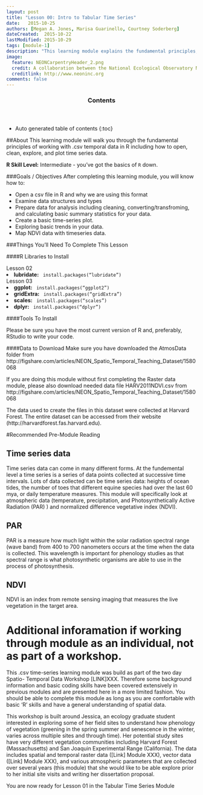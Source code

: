 ```yaml
---
layout: post
title: "Lesson 00: Intro to Tabular Time Series"
date:   2015-10-25
authors: [Megan A. Jones, Marisa Guarinello, Courtney Soderberg]
dateCreated:  2015-10-22
lastModified: 2015-10-29
tags: [module-1]
description: "This learning module explains the fundamental principles, functions, and metadata that you need to work with tabular (.csv) temporal data in R."
image:
  feature: NEONCarpentryHeader_2.png
  credit: A collaboration between the National Ecological Observatory Network (NEON) and Data Carpentry
  creditlink: http://www.neoninc.org
comments: false
---
```


<section id="table-of-contents" class="toc">
  <header>
    <h3>Contents</h3>
  </header>
<div id="drawer" markdown="1">
*  Auto generated table of contents
{:toc}
</div>
</section><!-- /#table-of-contents -->


##About
This learning module will walk you through the fundamental principles of working 
with .csv temporal data in R including how to open, clean, explore, and plot 
time series data. 

<div id="objectives" markdown="1">

**R Skill Level:** Intermediate - you've got the basics of `R` down.

###Goals / Objectives
After completing this learning module, you will know how to:

  * Open a csv file in R and why we are using this format
  * Examine data structures and types
  * Prepare data for analysis including cleaning, converting/transfroming, and
calculating basic summary statistics for your data.
  * Create a basic time-series plot. 
  * Exploring basic trends in your data.
  * Map NDVI data with timeseries data.

###Things You'll Need To Complete This Lesson

####R Libraries to Install

Lesson 02
<li><strong>lubridate:</strong> <code> install.packages("lubridate")</code></li>

Lesson 03
<li><strong>ggplot:</strong> <code> install.packages("ggplot2")</code></li>
<li><strong>gridExtra:</strong> <code> install.packages("gridExtra")</code></li>
<li><strong>scales:</strong> <code> install.packages("scales")</code></li>
<li><strong>dplyr:</strong> <code> install.packages("dplyr")</code></li>


####Tools To Install

Please be sure you have the most current version of R and, preferably,
RStudio to write your code.

####Data to Download
Make sure you have downloaded the AtmosData folder from
http://figshare.com/articles/NEON_Spatio_Temporal_Teaching_Dataset/1580068

If you are doing this module without first completing the Raster data module, 
please also download  needed data file HARV2011NDVI.csv from 
http://figshare.com/articles/NEON_Spatio_Temporal_Teaching_Dataset/1580068

The data used to create the files in this dataset were collected at Harvard 
Forest.  The entire dataset can be accessed from their website 
(http://harvardforest.fas.harvard.edu).

</div>

#Recommended Pre-Module Reading

## Time series data
Time series data can come in many different forms.  At the fundemental level a 
time series is a series of data points collected at successive time intervals. 
Lots of data collected can be time series data: heights of ocean tides, the 
number of toes that different equine species had over the last 60 mya, or daily 
temperature measures.  This module will specifically look at atmospheric data 
(temperature, precipitation, and Photosynthetically Active Radiation (PAR) ) and
normalized difference vegetative index (NDVI). 
 
## PAR
PAR is a measure how much light within the solar radiation spectral range 
(wave band) from 400 to 700 nanometers occurs at the time when the data is 
collected.  This wavelength is important for phenology studies as that spectral
range is what photosynthetic organisms are able to use in the process of 
photosynthesis.

## NDVI
NDVI is an index from remote sensing imaging that measures the live vegetation 
in the target area. 


# Additional inforamation if working through module as an individual, not as part of a workshop. 
This .csv time-series learning module was build as part of the two day Spatio-
Temporal Data Workshop [LINK]XXX. Therefore some background information and 
basic coding skills have been covered extensively in previous modules and are
presented here in a more limited fashion. You should be able to complete this 
module as long as you are comfortable with basic 'R' skills and have a general
understanding of spatial data.   

This workshop is built around Jessica, an ecology graduate student interested in
exploring some of her field sites to understand how phenology of vegetation 
(greening in the spring summer and senescence in the winter, varies across 
multiple sites and through time). Her potential study sites have very different 
vegetation communities including Harvard Forest (Massachusetts) and San Joaquin 
Experimental Range (California). The data includes spatial and temporal raster 
data ([Link] Module XXX), vector data ([Link] Module XXX), and various 
atmospheric parameters that are collected over several years (this module) that 
she would like to be able explore prior to her initial site visits and writing 
her dissertation proposal. 

 

You are now ready for Lesson 01 in the Tabular Time Series Module

